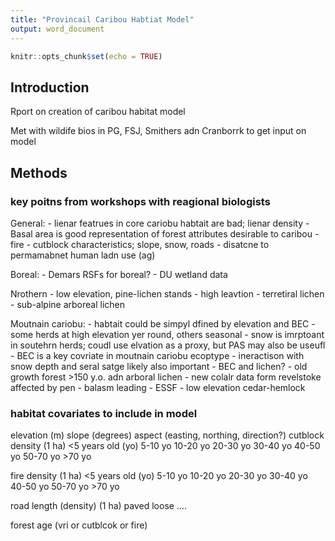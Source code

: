 ```yaml
---
title: "Provincail Caribou Habtiat Model"
output: word_document
---
```


```r
knitr::opts_chunk$set(echo = TRUE)
```

## Introduction

Rport on creation of caribou habitat model

Met with wildife bios in PG, FSJ, Smithers adn Cranborrk to get input on model


## Methods

### key poitns from workshops with reagional biologists
General:
- lienar featrues in core cariobu habtait are bad; lienar density
- Basal area is good representation of forest attributes desirable to caribou
- fire
- cutblock characteristics; slope, snow, roads
- disatcne to permamabnet human ladn use (ag)

Boreal:
- Demars RSFs for boreal?
- DU wetland data

Nrothern
- low elevation, pine-lichen stands
- high leavtion
- terretiral lichen
- sub-alpine arboreal lichen


Moutnain cariobu:
- habtait could be simpyl dfined by elevation and BEC 
  - some herds at high elevation yer round, others seasonal
- snow is imrptoant in soutehrn herds; coudl use elvation as a proxy, but PAS may also be useufl 
- BEC is a key covriate in moutnain cariobu ecoptype
  - ineractison with snow depth and seral satge likely also important
  - BEC and lichen?
- old growth forest >150 y.o. adn arboral lichen
- new colalr data form revelstoke affected by pen
- balasm leading 
- ESSF
- low elevation cedar-hemlock



### habitat covariates to include in model
elevation (m)
slope (degrees)
aspect (easting, northing, direction?)
cutblock density (1 ha) 
  <5 years old (yo)
  5-10 yo
  10-20 yo
  20-30 yo
  30-40 yo
  40-50 yo
  50-70 yo
  >70 yo
  
fire density (1 ha)
  <5 years old (yo)
  5-10 yo
  10-20 yo
  20-30 yo
  30-40 yo
  40-50 yo
  50-70 yo
  >70 yo

road length (density) (1 ha)
  paved
  loose
  ....
  
forest age (vri or cutblcok or fire)


